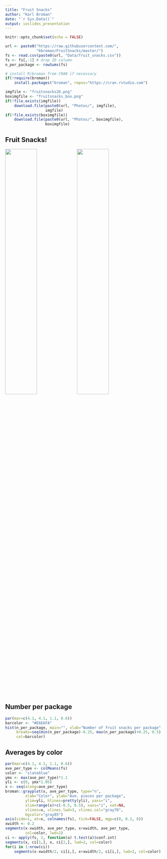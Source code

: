 ```yaml
---
title: "Fruit Snacks"
author: "Karl Broman"
date: "`r Sys.Date()`"
output: ioslides_presentation
---
```


<style type="text/css">
slides > slide:not(.nobackground):after {
  content: attr(data-slide-num);
}
</style>

```r
knitr::opts_chunk$set(echo = FALSE)
```

```r
url <- paste0("https://raw.githubusercontent.com/",
              "kbroman/FruitSnacks/master/")
fs <- read.csv(paste0(url, "Data/fruit_snacks.csv"))
fs <- fs[,-1] # drop ID column
n_per_package <- rowSums(fs)
```

```r
# install R/broman from CRAN if necessary
if(!require(broman))
    install.packages("broman", repos="https://cran.rstudio.com")
```

```r
imgfile <- "fruitsnacks26.png"
boximgfile <- "fruitsnacks_box.png"
if(!file.exists(imgfile))
    download.file(paste0(url, "Photos/", imgfile),
                  imgfile)
if(!file.exists(boximgfile))
    download.file(paste0(url, "Photos/", boximgfile),
                  boximgfile)
```

## Fruit Snacks!

<div class="centered">
<img src="`r boximgfile`" width="45%"/>
<img src="`r imgfile`" width="45%"/>
</div>

## Number per package

```r
par(mar=c(4.1, 4.1, 1.1, 0.6))
barcolor <- "#E6E6FA"
hist(n_per_package, main="", xlab="Number of fruit snacks per package", las=1,
     breaks=seq(min(n_per_package)-0.25, max(n_per_package)+0.25, 0.5),
     col=barcolor)
```

## Averages by color

```r
par(mar=c(4.1, 4.1, 1.1, 0.6))
ave_per_type <- colMeans(fs)
color <- "slateblue"
ymx <- max(ave_per_type)*1.1
yli <- c(0, ymx*1.05)
x <- seq(along=ave_per_type)
broman::grayplot(x, ave_per_type, type="n",
         xlab="Color", ylab="Ave. pieces per package",
         ylim=yli, hlines=pretty(yli), yaxs="i",
         xlim=range(x)+c(-0.5, 0.5), xaxs="i", xat=NA,
         vlines=x, vlines.lwd=3, vlines.col="gray70",
         bgcolor="gray85")
axis(side=1, at=x, colnames(fs), tick=FALSE, mgp=c(0, 0.2, 0))
xwidth <- 0.2
segments(x-xwidth, ave_per_type, x+xwidth, ave_per_type,
         col=color, lwd=2)
ci <- apply(fs, 2, function(a) t.test(a)$conf.int)
segments(x, ci[1,], x, ci[2,], lwd=2, col=color)
for(i in 1:nrow(ci))
    segments(x-xwidth/2, ci[i,], x+xwidth/2, ci[i,], lwd=2, col=color)
```
